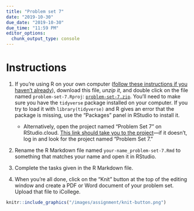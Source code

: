 ```yaml
---
title: "Problem set 7"
date: "2019-10-30"
due_date: "2019-10-30"
due_time: "11:59 PM"
editor_options: 
  chunk_output_type: console
---
```


# Instructions

1. If you're using R on your own computer ([follow these instructions if you haven't already](/install/)), download this file, *unzip it*, and double click on the file named `problem-set-7.Rproj`: [<i class="fas fa-file-archive"></i> `problem-set-7.zip`](/files/problem-set-7.zip). You'll need to make sure you have the `tidyverse` package installed on your computer. If you try to load it with `library(tidyverse)` and R gives an error that the package is missing, use the "Packages" panel in RStudio to install it.
    - Alternatively, open the project named "Problem Set 7" on RStudio.cloud. [This link should take you to the project](https://rstudio.cloud/spaces/26160/project/647004)—if it doesn't, log in and look for the project named "Problem Set 7."

2. Rename the R Markdown file named `your-name_problem-set-7.Rmd` to something that matches your name and open it in RStudio.

3. Complete the tasks given in the R Markdown file.

4. When you're all done, click on the "Knit" button at the top of the editing window and create a PDF or Word document of your problem set. Upload that file to iCollege.

```r
knitr::include_graphics("/images/assignment/knit-button.png")
```
